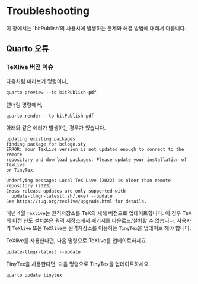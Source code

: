 # Troubleshooting

\label{chap:tshoot} 
\newcounter{exam_num_tshoot} 
\setcounter{exam_num_tshoot}{0}

이 장에서는 \`bitPublish'의 사용시에 발생하는 문제와 해결 방법에 대해서 다룹니다.

\snbox{학습 목표}{blue!30}{blue!10}{bitPublish 시 발생하는 문제의 원인을 파악하고 해결할 수 있다.}

## Quarto 오류

### TeXlive 버전 이슈

다음처럼 미리보기 명령이나,

```md
quarto preview --to bitPublish-pdf
```

랜더링 명령에서, 

```md
quarto render --to bitPublish-pdf
```

아래와 같은 에러가 발생하는 경우가 있습니다.

```verbatim
updating existing packages
finding package for bclogo.sty
ERROR: Your TexLive version is not updated enough to connect to the remote 
repository and download packages. Please update your installation of TexLive 
or TinyTex.

Underlying message: Local TeX Live (2022) is older than remote repository (2023).
Cross release updates are only supported with
  update-tlmgr-latest(.sh/.exe) --update
See https://tug.org/texlive/upgrade.html for details.
```

매년 4월 `TeXlive`는 원격저장소를 TeX의 새해 버전으로 업데이트합니다. 이 경우 TeX의 이전 년도 설치본은 원격 저장소에서 패키지를 다운로드/설치할 수 없습니다. 사용자가 `TeXlive` 또는 `TeXlive`는 원격저장소를 이용하는 `TinyTex`을 업데이트 해야 합니다.

TeXlive를 사용한다면, 다음 명령으로 TeXlive를 업데이트하세요.

```md
update-tlmgr-latest --update
```

TinyTex을 사용한다면, 다음 명령으로 TinyTex을 업데이트하세요.

```md
quarto update tinytex
```


